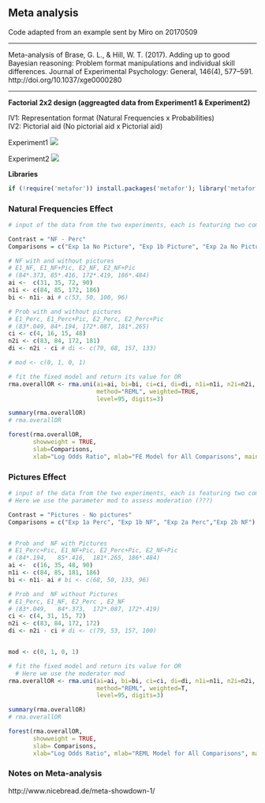 ## Meta analysis

Code adapted from an example sent by Miro on 20170509

***
Meta-analysis of Brase, G. L., & Hill, W. T. (2017). Adding up to good Bayesian reasoning: Problem format manipulations and individual skill differences. Journal of Experimental Psychology: General, 146(4), 577–591. http://doi.org/10.1037/xge0000280  

***


**Factorial 2x2 design (aggreagted data from Experiment1 & Experiment2)**  

IV1: Representation format (Natural Frequencies x Probabilities)  
IV2: Pictorial aid (No pictorial aid x Pictorial aid)



Experiment1
![](Images/Data_analysis/Meta_analysis/Brase_Experiment_1.png)  

Experiment2
![](Images/Data_analysis/Meta_analysis/Brase_Experiment_2.png)  


**Libraries**
```r
if (!require('metafor')) install.packages('metafor'); library('metafor')
```

### Natural Frequencies Effect

```r

# input of the data from the two experiments, each is featuring two comparison (note: ai to di are corresponding to the 2x2 table, n1i and n2i are row sums)

Contrast = "NF - Perc"
Comparisons = c("Exp 1a No Picture", "Exp 1b Picture", "Exp 2a No Picture","Exp 2b Picture")

# NF with and without pictures
# E1_NF, E1_NF+Pic, E2_NF, E2_NF+Pic
# (84*.373, 85*.416, 172*.419, 186*.484)
ai <-  c(31, 35, 72, 90)
n1i <- c(84, 85, 172, 186)
bi <- n1i- ai # c(53, 50, 100, 96)

# Prob with and without pictures
# E1_Perc, E1_Perc+Pic, E2_Perc, E2_Perc+Pic
# (83*.049, 84*.194, 172*.087, 181*.265)
ci <- c(4, 16, 15, 48)
n2i <- c(83, 84, 172, 181)
di <- n2i - ci # di <- c(79, 68, 157, 133)

# mod <- c(0, 1, 0, 1)

# fit the fixed model and return its value for OR
rma.overallOR <- rma.uni(ai=ai, bi=bi, ci=ci, di=di, n1i=n1i, n2i=n2i, measure="OR", 
                         method="REML", weighted=TRUE,
                         level=95, digits=3)

summary(rma.overallOR)
# rma.overallOR

forest(rma.overallOR, 
       showweight = TRUE,
       slab=Comparisons, 
       xlab="Log Odds Ratio", mlab="FE Model for All Comparisons", main = Contrast )

```


### Pictures Effect

```r

# input of the data from the two experiments, each is featuring two comparison (note: ai to di are corresponding to the 2x2 table, n1i and n2i are row sums)
# Here we use the parameter mod to assess moderation (???)

Contrast = "Pictures - No pictures"
Comparisons = c("Exp 1a Perc", "Exp 1b NF", "Exp 2a Perc","Exp 2b NF")


# Prob and  NF with Pictures
# E1_Perc+Pic, E1_NF+Pic, E2_Perc+Pic, E2_NF+Pic
# (84*.194,   85*.416,  181*.265, 186*.484)
ai <-  c(16, 35, 48, 90)
n1i <- c(84, 85, 181, 186)
bi <- n1i- ai # bi <- c(68, 50, 133, 96)

# Prob and  NF without Pictures
# E1_Perc, E1_NF, E2_Perc , E2_NF
# (83*.049,   84*.373,  172*.087, 172*.419)
ci <- c(4, 31, 15, 72)
n2i <- c(83, 84, 172, 172)
di <- n2i - ci # di <- c(79, 53, 157, 100)


mod <- c(0, 1, 0, 1)

# fit the fixed model and return its value for OR
  # Here we use the moderator mod
rma.overallOR <- rma.uni(ai=ai, bi=bi, ci=ci, di=di, n1i=n1i, n2i=n2i, mod=mod, measure="OR", 
                         method="REML", weighted=T,
                         level=95, digits=3)

summary(rma.overallOR)
# rma.overallOR

forest(rma.overallOR, 
       showweight = TRUE,
       slab= Comparisons, 
       xlab="Log Odds Ratio", mlab="REML Model for All Comparisons", main = Contrast)
```

### Notes on Meta-analysis

http://www.nicebread.de/meta-showdown-1/
